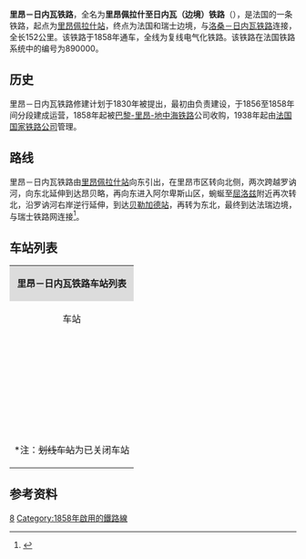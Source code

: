 {{Infobox rail system-route
|collapsed=no
|box_width=
|rail_name=里昂－日内瓦铁路<br>{{lang|fr|Ligne de Lyon-Perrache à Genève (frontière)}}
|banner_color=
|sec_banner_color=
|logo_filename=
|image_width=
|logo_bgcolor=
|logo_note=
|image =890000 - Ligne de Lyon-Perrache à Genève (frontière).png
|imagesize=
|caption=里昂－日内瓦铁路路线图
|system_map=
|mapimage_width=
|map_bgcolor=
|locale={{FRA}}
|service_type=客货共用
|start=[[里昂佩拉什站|里昂佩拉什站]]、{{FRA}}/{{SUI}}边境
|begin_operation=
|end_operation=
|operation_note=
|system_length=
|length_in_operation=
|total_length=152公里
|status=
|line_title=线路
|lines=[[复线铁路|复线铁路]]
|stations=
|route_title=线路
|main_route=
|secondary_route=
|branch_route=
|standard=
|main_stations=[[里昂佩拉什站|里昂佩拉什站]]、[[里昂帕尔迪厄站|里昂帕尔迪厄站]]、[[昂贝略站|昂贝略站]]、[[屈洛兹站|屈洛兹站]]、[[贝勒加德站|贝勒加德站]]
|ridership=
|fleet_size=
|max_speed= 
|track_gauge=
|distance_between_mainlines=
|min_radius=
|max_grade=
|block_signal=
|electrified=25 kV – 50 Hz
|depot=
|operator={{法国交通数据|sncf}}
|franchise=
|hq=
|key_person=
|website=
|route_map=
}}

'''里昂－日内瓦铁路'''，全名为'''里昂佩拉什至日内瓦（边境）铁路'''（{{lang-fr|Ligne de Lyon-Perrache à Genève (frontière)}}），是法国的一条铁路，起点为[[里昂佩拉什站|里昂佩拉什站]]，终点为法国和瑞士边境，与[[洛桑－日内瓦铁路|洛桑－日内瓦铁路]]连接，全长152公里。该铁路于1858年通车，全线为复线电气化铁路。该铁路在法国铁路系统中的编号为890000。

==历史==

里昂－日内瓦铁路修建计划于1830年被提出，最初由{{link-fr|里昂－日内瓦铁路公司|Compagnie du chemin de fer de Lyon à Genève}}负责建设，于1856至1858年间分段建成运营，1858年起被[[巴黎-里昂-地中海铁路|巴黎-里昂-地中海铁路]]公司收购，1938年起由[[法国国家铁路公司|法国国家铁路公司]]管理。

==路线==
里昂－日内瓦铁路由[[里昂佩拉什站|里昂佩拉什站]]向东引出，在里昂市区转向北侧，两次跨越罗讷河，向东北延伸到达昂贝略，再向东进入阿尔卑斯山区，蜿蜒至[[屈洛兹|屈洛兹]]附近再次转北，沿罗讷河右岸逆行延伸，到达[[贝勒加德站|贝勒加德站]]，再转为东北，最终到达法瑞边境，与瑞士铁路网连接<ref name="geo">{{Cite web|url=https://www.geoportail.gouv.fr/carte|title=Carte|accessdate=2021-01-29|author=Géoportail|language=fr|publisher=Géoportail|archive-url=https://web.archive.org/web/20170129154129/https://www.geoportail.gouv.fr/carte/|archive-date=2017-01-29|dead-url=yes}}</ref>。

==车站列表==
{{Main|{{link-fr|里昂－日内瓦铁路线路图|Schéma de la ligne de Lyon-Perrache à Genève (frontière)}}}}
{| class="wikitable mw-collapsible " style="margin:1em auto 1em auto; font-size:smaller"
|colspan="5" align="center" style="background:#DCDCDC"|'''里昂－日内瓦铁路车站列表'''
|-
!align="center" |车站
!align="center" |公里数
!align="center" |交汇路线
!align="center" |本线停靠车种
!align="center" |可换乘交通
|-
|
|<nowiki>-0.469</nowiki>
|[[莫雷－里昂铁路|莫雷－里昂铁路]]<small>（[[圣艾蒂安沙托克勒站|圣艾蒂安]]方向）</small>↙
|
|
|-
|align="center"|{{Arret|Lyon-Perrache|[[里昂佩拉什站|里昂佩拉什站]]}}
|0
|[[巴黎－马赛铁路|巴黎－马赛铁路]]<small>（[[巴黎-里昂火车站|巴黎]]方向）</small>↑
|align="center"|{{法国交通数据|tgv}}<br>{{法国交通数据|ouigo}}<br>{{法国交通数据|ic}}<br>{{法国交通数据|ter|ara}} 
|{{法国交通数据|ouibus}}<br>[[弗利克斯巴士|Flixbus]]<br>{{法国交通数据|car|69}}<br>{{法国交通数据/城市公共交通|里昂}}
|-
|align="center"|{{Arret|Lyon-Jean-Macé|[[里昂让·马塞站|里昂让·马塞站]]}}
|''2''<br><small>''（非正线车站）''</small>
|[[里昂－马赛铁路|里昂－马赛铁路]]<small>（[[马赛圣夏勒站|马赛]]方向）</small>↙<br>[[巴黎－马赛铁路|巴黎－马赛铁路]]<small>（[[马赛圣夏勒站|马赛]]方向）</small>↙
|align="center"|{{法国交通数据|ter|ara}} 
|{{法国交通数据|car|69}}<br>{{法国交通数据/城市公共交通|里昂}}
|-
|align="center"|{{Arret|Lyon-Part-Dieu|[[里昂帕尔迪厄站|里昂帕尔迪厄站]]}}
|5.010
|联络线，前往[[里昂－马赛铁路|里昂－马赛铁路]]的[[马赛圣夏勒站|马赛]]方向）</small>↖<br>联络线，前往[[巴黎－马赛铁路|巴黎－马赛铁路]]的[[马赛圣夏勒站|马赛]]方向）</small>↖
|align="center"|{{法国交通数据|tgv}}<br>{{法国交通数据|ouigo}}<br>{{法国交通数据|ic}}<br>{{法国交通数据|ter|ara}} 
|{{法国交通数据|ouibus}}<br>[[弗利克斯巴士|Flixbus]]<br>{{法国交通数据|car|ara}}<br>{{法国交通数据|car|69}}<br>{{法国交通数据/城市公共交通|里昂}}
|-
|align="center"|{{Arret|<s>Lyon-Brotteaux|里昂布罗托站</s>}}
|5.743
|
|
|{{法国交通数据/城市公共交通|里昂}}
|-
|align="center"|{{Arret|<s>Lyon-Saint-Clair|里昂圣克莱尔站</s>}}
|8.415
|[[科隆日-枫丹－里昂铁路|科隆日-枫丹－里昂铁路]]<small>（科隆日/[[马孔城站|马孔]]方向）</small>↘<br>[[里昂－布雷斯地区布尔格铁路|里昂－布雷斯地区布尔格铁路]]<small>（[[布雷斯地区布尔格站|布雷斯地区布尔格]]方向）</small>↘
|
|{{法国交通数据/城市公共交通|里昂}}
|-
|align="center"|{{Arret|Crépieux-la-Pape|[[克雷皮厄拉帕普站|克雷皮厄拉帕普站]]}}
|11.268
|
|align="center"|{{法国交通数据|ter|ara}} 
|{{法国交通数据/城市公共交通|里昂}}
|-
|align="center"|{{Arret|Miribel|[[米里贝勒站|米里贝勒站]]}}
|16.616
|
|align="center"|{{法国交通数据|ter|ara}} 
|{{法国交通数据|car|01}}
|-
|align="center"|{{Arret|Saint-Maurice-de-Beynost|[[圣莫里斯德贝诺站|圣莫里斯德贝诺站]]}}
|18.501
|
|align="center"|{{法国交通数据|ter|ara}} 
|{{法国交通数据|car|01}}
|-
|align="center"|{{Arret|Beynost|[[贝诺站|贝诺站]]}}
|20.966
|
|align="center"|{{法国交通数据|ter|ara}} 
|{{法国交通数据|car|01}}
|-
|align="center"|{{Arret|Montluel|[[蒙吕埃勒站|蒙吕埃勒站]]}}
|25.195
|
|align="center"|{{法国交通数据|ter|ara}} 
|{{法国交通数据|car|01}}
|-
|align="center"|{{Arret|La Valbonne|[[拉瓦尔博讷站|拉瓦尔博讷站]]}}
|30.464
|
|align="center"|{{法国交通数据|ter|ara}} 
|
|-
|align="center"|{{Arret|Meximieux - Pérouges|[[梅克西米约-佩鲁日站|梅克西米约-佩鲁日站]]}}
|38.393
|
|align="center"|{{法国交通数据|ter|ara}} 
|{{法国交通数据|car|01}}
|-
|align="center"|{{Arret|Ambérieu|[[昂贝略站|昂贝略站]]}}
|51.453
|[[马孔－昂贝略铁路|马孔－昂贝略铁路]]<small>（[[马孔城站|马孔]]方向）</small>↘
|align="center"|{{法国交通数据|ter|ara}} 
|{{法国交通数据|car|01}}
|-
|
|52.709
|联络线，前往[[马孔－昂贝略铁路|马孔－昂贝略铁路]]的[[马孔城站|马孔]]方向↗
|
|
|-
|align="center"|{{Arret|<s>Torcieu|托尔雪站</s>}}
|57.199
|
|
|
|-
|align="center"|{{Arret|Saint-Rambert-en-Bugey|[[比热地区圣朗贝尔站|比热地区圣朗贝尔站]]}}
|62.677
|
|align="center"|{{法国交通数据|ter|ara}} 
|{{法国交通数据|car|01}}
|-
|align="center"|{{Arret|Tenay - Hauteville|[[特奈-欧特维尔站|特奈-欧特维尔站]]}}
|69.330
|
|align="center"|{{法国交通数据|ter|ara}} 
|{{法国交通数据|car|01}}
|-
|align="center"|{{Arret|<s>Rossillon|罗西永站</s>}}
|83.122
|
|
|
|-
|align="center"|{{Arret|Virieu-le-Grand - Belley|[[大维里约-贝莱站|大维里约-贝莱站]]}}
|89.817
|[[普雷桑－大维里约铁路|普雷桑－大维里约铁路]]<small>（[[普雷桑|普雷桑]]方向）</small>↖
|align="center"|{{法国交通数据|ter|ara}} 
|{{法国交通数据|car|01}}
|-
|align="center"|{{Arret|Culoz|[[屈洛兹站|屈洛兹站]]}}
|101.355
|[[屈洛兹－莫达讷铁路|屈洛兹－莫达讷铁路]]<small>（[[莫达讷站|莫达讷]]方向）</small>↙
|align="center"|{{法国交通数据|ter|ara}} 
|{{法国交通数据|car|01}}
|-
|
|101.969
|联络线，前往[[屈洛兹－莫达讷铁路|屈洛兹－莫达讷铁路]]的[[莫达讷站|莫达讷]]方向↖
|
|
|-
|align="center"|{{Arret|Seyssel - Corbonod|[[塞塞勒-科尔博诺站|塞塞勒-科尔博诺站]]}}
|116.197
|
|align="center"|{{法国交通数据|ter|ara}} 
|{{法国交通数据|car|01}}
|-
|align="center" rowspan=2|{{Arret|Bellegarde|[[贝勒加德站|贝勒加德站]]}}
|134.252
|
|align="center"|[[Lyria|Lyria]]<br>{{法国交通数据|tgv}}<br>{{法国交通数据|ter|ara}} 
|{{法国交通数据|car|ara}}<br>{{法国交通数据|car|01}}<br>{{法国交通数据/城市公共交通|贝勒加德}}
|-
|134.435
|[[布雷斯地区布尔格－贝勒加德铁路|布雷斯地区布尔格－贝勒加德铁路]]<small>（[[布雷斯地区布尔格站|布雷斯地区布尔格]]方向）</small>↗
|
|
|-
|align="center"|{{Arret|<s>Longeray-Léaz|隆日赖-莱阿站</s>}}
|139.802
|[[隆日赖-莱阿－勒布沃雷铁路|隆日赖-莱阿－勒布沃雷铁路]]<small>（[[阿讷马斯站|阿讷马斯]]/[[埃维昂莱班站|埃维昂]]方向）</small>↙
|
|
|-
|align="center"|{{Arret|<s>Fort-l'Écluse-Collonges|莱克吕斯堡-科隆日站</s>}}
|142.544
|[[莱克吕斯堡-科隆日－迪沃讷莱班铁路|莱克吕斯堡-科隆日－迪沃讷莱班铁路]]<small>（迪沃讷莱班方向）</small>↘
|
|
|-
|align="center"|{{Arret|Pougny - Chancy|[[普尼-尚西站|普尼-尚西站]]}}
|147.814
|
|align="center"|[[莱芒特快|莱芒特快]]
|
|-
|
|152.345
|colspan=3|''{{FRA}} / {{SUI}}边境线''
|-
|colspan=5|<nowiki>*</nowiki>注：<s>划线车站</s>为已关闭车站
|}

==参考资料==
{{Reflist}}
{{法国主要铁路线}}
[[Category:法國鐵路線|8]]
[[Category:1858年啟用的鐵路線|Category:1858年啟用的鐵路線]]
